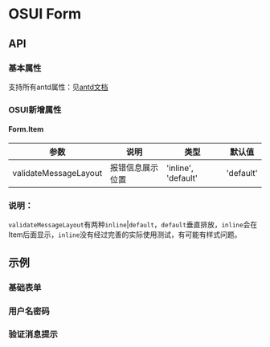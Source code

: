 
<Meta title="Form"  />

# OSUI Form

## API

### 基本属性

支持所有antd属性：见[antd文档](https://ant.design/components/form-cn/)

### OSUI新增属性

#### Form.Item

| 参数 | 说明 | 类型 | 默认值
| --- | --- | --- | --- |
| validateMessageLayout | 报错信息展示位置 | 'inline', 'default' | 'default' |

### 说明：
`validateMessageLayout`有两种`inline`|`default`，`default`垂直排放，`inline`会在Item后面显示，`inline`没有经过完善的实际使用测试，有可能有样式问题。

## 示例

### 基础表单

<Preview>
  <Story name="StatusDemo" story={stories.BasicDemo} />
</Preview>

### 用户名密码

<Preview>
  <Story name="Demo" story={stories.Demo} />
</Preview>

### 验证消息提示

<Preview>
  <Story name="ValidateMessageDemo" story={stories.ValidateMessageDemo} />
</Preview>
